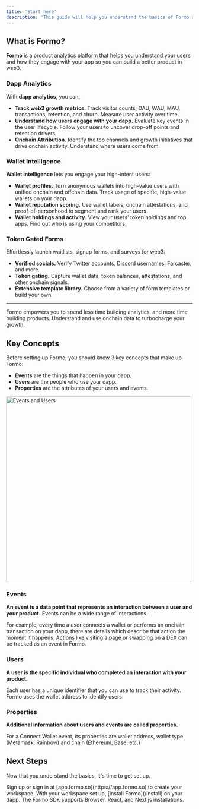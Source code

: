 ```yaml
---
title: 'Start here'
description: 'This guide will help you understand the basics of Formo and how to get started. '
---
```


## What is Formo?

**Formo** is a product analytics platform that helps you understand your users and how they engage with your app so you can build a better product in web3. 


### Dapp Analytics

With **dapp analytics**, you can: 

- **Track web3 growth metrics.** Track visitor counts, DAU, WAU, MAU, transactions, retention, and churn. Measure user activity over time.
- **Understand how users engage with your dapp.** Evaluate key events in the user lifecycle. Follow your users to uncover drop-off points and retention drivers.
- **Onchain Attribution.** Identify the top channels and growth initiatives that drive onchain activity. Understand where users come from. 

### Wallet Intelligence

**Wallet intelligence** lets you engage your high-intent users:

-   **Wallet profiles.** Turn anonymous wallets into high-value users with unified onchain and offchain data. Track usage of specific, high-value wallets on your dapp. 
-   **Wallet reputation scoring.** Use wallet labels, onchain attestations, and proof-of-personhood to segment and rank your users.
-   **Wallet holdings and activity.** View your users' token holdings and top apps. Find out who is using your competitors.

### Token Gated Forms

Effortlessly launch waitlists, signup forms, and surveys for web3:

-   **Verified socials.** Verify Twitter accounts, Discord usernames, Farcaster, and more.
-   **Token gating.** Capture wallet data, token balances, attestations, and other onchain signals.
-   **Extensive template library.** Choose from a variety of form templates or build your own.

----

Formo empowers you to spend less time building analytics, and more time building products. Understand and use onchain data to turbocharge your growth. 

## Key Concepts

Before setting up Formo, you should know 3 key concepts that make up Formo:

- **Events** are the things that happen in your dapp.
- **Users** are the people who use your dapp.
- **Properties** are the attributes of your users and events.

<Frame>
	<img width="500" src="/images/event.avif" alt="Events and Users" />
</Frame>

### Events

**An event is a data point that represents an interaction between a user and your product.** Events can be a wide range of interactions. 

For example, every time a user connects a wallet or performs an onchain transaction on your dapp, there are details which describe that action the moment it happens. 
Actions like visiting a page or swapping on a DEX can be tracked as an event in Formo.

### Users

**A user is the specific individual who completed an interaction with your product.**

Each user has a unique identifier that you can use to track their activity. Formo uses the wallet address to identify users.

### Properties

**Additional information about users and events are called properties.**

For a Connect Wallet event, its properties are wallet address, wallet type (Metamask, Rainbow) and chain (Ethereum, Base, etc.)

## Next Steps

Now that you understand the basics, it's time to get set up.

<AccordionGroup>
  <Accordion icon="rocket" title="Create a workspace">
    Sign up or sign in at [app.formo.so](https://app.formo.so) to create your workspace.
  </Accordion>
  <Accordion icon="gear" title="Install Formo">
    With your workspace set up, [install Formo](/install) on your dapp. The Formo SDK supports Browser, React, and Next.js installations.
  </Accordion>
</AccordionGroup>
